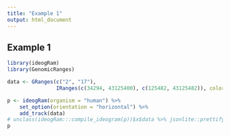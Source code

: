 ```yaml
---
title: "Example 1"
output: html_document
---
```


## Example 1

```r
library(ideogRam)
library(GenomicRanges)
```


```r
data <- GRanges(c("2", "17"),
                IRanges(c(34294, 43125400), c(125482, 43125482)), color = c("red", "green"))

p <- ideogRam(organism = "human") %>%
    set_option(orientation = "horizontal") %>%
    add_track(data)
# unclass(ideogRam:::compile_ideogram(p))$x$data %>% jsonlite::prettify()
p
```

